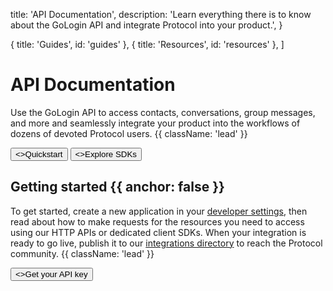 
  title: 'API Documentation',
  description:
    'Learn everything there is to know about the GoLogin API and integrate Protocol into your product.',
}

  { title: 'Guides', id: 'guides' },
  { title: 'Resources', id: 'resources' },
]

<HeroPattern />

# API Documentation

Use the GoLogin API to access contacts, conversations, group messages, and more and seamlessly integrate your product into the workflows of dozens of devoted Protocol users. {{ className: 'lead' }}

<div className="not-prose mb-16 mt-6 flex gap-3">
  <Button href="/quickstart" arrow="right">
    <>Quickstart</>
  </Button>
  <Button href="/sdks" variant="outline">
    <>Explore SDKs</>
  </Button>
</div>

## Getting started {{ anchor: false }}

To get started, create a new application in your [developer settings](#), then read about how to make requests for the resources you need to access using our HTTP APIs or dedicated client SDKs. When your integration is ready to go live, publish it to our [integrations directory](#) to reach the Protocol community. {{ className: 'lead' }}

<div className="not-prose">
  <Button href="/sdks" variant="text" arrow="right">
    <>Get your API key</>
  </Button>
</div>

<Guides />

<Resources />
